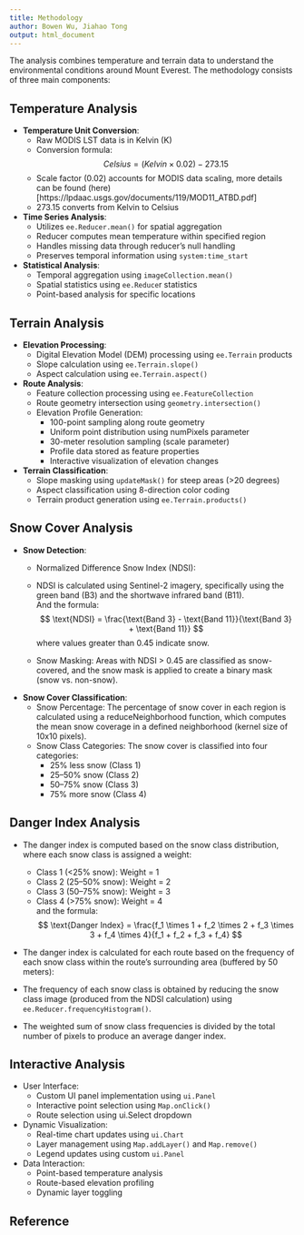 ```yaml
---
title: Methodology
author: Bowen Wu, Jiahao Tong
output: html_document
---
```


The analysis combines temperature and terrain data to understand the environmental conditions around Mount Everest. The methodology consists of three main components:

## **Temperature Analysis**  
  
   - **Temperature Unit Conversion**:
     - Raw MODIS LST data is in Kelvin (K)
     - Conversion formula:  
     $$ Celsius = (Kelvin × 0.02) - 273.15 $$
     - Scale factor (0.02) accounts for MODIS data scaling, more details can be found (here)[https://lpdaac.usgs.gov/documents/119/MOD11_ATBD.pdf]
     - 273.15 converts from Kelvin to Celsius  
       
   - **Time Series Analysis**:
     - Utilizes `ee.Reducer.mean()` for spatial aggregation
     - Reducer computes mean temperature within specified region
     - Handles missing data through reducer's null handling
     - Preserves temporal information using `system:time_start`  
       
   - **Statistical Analysis**:
     - Temporal aggregation using `imageCollection.mean()`
     - Spatial statistics using `ee.Reduce`r statistics
     - Point-based analysis for specific locations

## **Terrain Analysis**  
  
   - **Elevation Processing**:
     - Digital Elevation Model (DEM) processing using `ee.Terrain` products
     - Slope calculation using `ee.Terrain.slope()`
     - Aspect calculation using `ee.Terrain.aspect()`  
       
   - **Route Analysis**:
     - Feature collection processing using `ee.FeatureCollection`
     - Route geometry intersection using `geometry.intersection()`
     - Elevation Profile Generation:
       - 100-point sampling along route geometry
       - Uniform point distribution using numPixels parameter
       - 30-meter resolution sampling (scale parameter)
       - Profile data stored as feature properties
       - Interactive visualization of elevation changes  
         
   - **Terrain Classification**:
     - Slope masking using `updateMask()` for steep areas (>20 degrees)
     - Aspect classification using 8-direction color coding
     - Terrain product generation using `ee.Terrain.products()`

## **Snow Cover Analysis**  
  
   - **Snow Detection**:
     - Normalized Difference Snow Index (NDSI):
     - NDSI is calculated using Sentinel-2 imagery, specifically using the green band (B3) and the shortwave infrared band (B11).  
     And the formula:  
     $$ \text{NDSI} = \frac{\text{Band 3} - \text{Band 11}}{\text{Band 3} + \text{Band 11}} $$  where values greater than 0.45 indicate snow.

     - Snow Masking: Areas with NDSI > 0.45 are classified as snow-covered, and the snow mask is applied to create a binary mask (snow vs. non-snow).

   - **Snow Cover Classification**:
     - Snow Percentage: The percentage of snow cover in each region is calculated using a reduceNeighborhood function, which computes the mean snow coverage in a defined neighborhood (kernel size of 10x10 pixels).
     - Snow Class Categories: The snow cover is classified into four categories:
       - 25% less snow (Class 1)
       - 25–50% snow (Class 2)
       - 50–75% snow (Class 3)
       - 75% more snow (Class 4)

## **Danger Index Analysis**  
  
   - The danger index is computed based on the snow class distribution, where each snow class is assigned a weight:
     - Class 1 (<25% snow): Weight = 1
     - Class 2 (25–50% snow): Weight = 2
     - Class 3 (50–75% snow): Weight = 3
     - Class 4 (>75% snow): Weight = 4  
     and the formula:  
     $$ \text{Danger Index} = \frac{f_1 \times 1 + f_2 \times 2 + f_3 \times 3 + f_4 \times 4}{f_1 + f_2 + f_3 + f_4} $$  
       
   - The danger index is calculated for each route based on the frequency of each snow class within the route’s surrounding area (buffered by 50 meters):
  
   - The frequency of each snow class is obtained by reducing the snow class image (produced from the NDSI calculation) using `ee.Reducer.frequencyHistogram()`.

   - The weighted sum of snow class frequencies is divided by the total number of pixels to produce an average danger index.  
  
## **Interactive Analysis**  
  
   - User Interface:
     - Custom UI panel implementation using `ui.Panel`
     - Interactive point selection using `Map.onClick()`
     - Route selection using ui.Select dropdown  
       
   - Dynamic Visualization:
     - Real-time chart updates using `ui.Chart`
     - Layer management using `Map.addLayer()` and `Map.remove()`
     - Legend updates using custom `ui.Panel`  
       
   - Data Interaction:
     - Point-based temperature analysis
     - Route-based elevation profiling
     - Dynamic layer toggling

## Reference